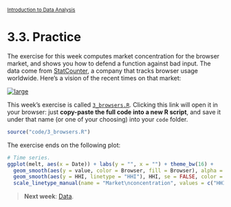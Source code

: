 <style>@import url(style.css);</style>
<small>[Introduction to Data Analysis](index.html)</small>

# 3.3. Practice

The exercise for this week computes market concentration for the browser market, and shows you how to defend a function against bad input. The data come from [StatCounter](http://gs.statcounter.com/), a company that tracks browser usage worldwide. Here's a vision of the recent times on that market:

[![large](https://farm7.staticflickr.com/6213/6302832047_4bd4ee3bd9_b.jpg)](http://mezzoblue.com/archives/2011/11/01/a_new_number/)

This week's exercise is called [`3_browsers.R`](3_browsers.R). Clicking this link will open it in your browser: just __copy-paste the full code into a new R script__, and save it under that name (or one of your choosing) into your `code` folder.

```r
source("code/3_browsers.R")
```

The exercise ends on the following plot:

```r
# Time series.
ggplot(melt, aes(x = Date)) + labs(y = "", x = "") + theme_bw(16) +
  geom_smooth(aes(y = value, color = Browser, fill = Browser), alpha = .2) + 
  geom_smooth(aes(y = HHI, linetype = "HHI"), HHI, se = FALSE, color = "black") +
  scale_linetype_manual(name = "Market\nconcentration", values = c("HHI" = "dashed"))
```

> __Next week__: [Data](040_data.html).
